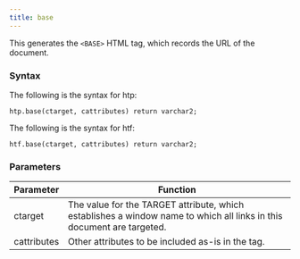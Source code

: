 ```yaml
---
title: base
---
```


This generates the `<BASE>` HTML tag, which records the URL of the document.

### Syntax 

The following is the syntax for htp:
```
htp.base(ctarget, cattributes) return varchar2;
```

The following is the syntax for htf:
```
htf.base(ctarget, cattributes) return varchar2;
```

### Parameters 

| Parameter | Function |
| --------- | -------- |
| ctarget | The value for the TARGET attribute, which establishes a window name to which all links in this document are targeted. |
| cattributes | Other attributes to be included as-is in the tag. |

